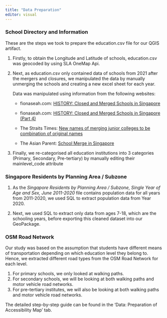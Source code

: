 ```yaml
---
title: "Data Preparation"
editor: visual
---
```


### School Directory and Information

These are the steps we took to prepare the education.csv file for our QGIS artifact.

1.  Firstly, to obtain the Longitude and Latitude of schools, education.csv was geocoded by using SLA OneMap Api.

2.  Next, as education.csv only contained data of schools from 2021 after the mergers and closures, we manipulated the data by manually unmerging the schools and creating a new excel sheet for each year.

    Data was manipulated using information from the following websites:

    -   fionaseah.com: [HISTORY: Closed and Merged Schools in Singapore](https://fionaseah.com/category/general-knowledge/closed-schools-in-singapore/page/2/)

    -   fionaseah.com: [HISTORY: Closed and Merged Schools in Singapore (Part 4)](https://fionaseah.com/category/general-knowledge/closed-schools-in-singapore/) 

    -   The Straits Times: [New names of merging junior colleges to be combination of original names](https://www.straitstimes.com/singapore/education/new-names-of-merging-junior-colleges-to-be-combination-of-original-names)

    -   The Asian Parent: [School Merge in Singapore](https://sg.theasianparent.com/school-merger-in-singapore)

3.  Finally, we re-categorised all education institutions into 3 categories (Primary, Secondary, Pre-tertiary) by manually editing their mainlevel_code attribute

### Singapore Residents by Planning Area / Subzone

1.  As the *Singapore Residents by Planning Area / Subzone, Single Year of Age and Sex, June 2011-2020* file contains population data for all years from 2011-2020, we used SQL to extract population data from Year 2020.

2.  Next, we used SQL to extract only data from ages 7-18, which are the schooling years, before exporting this cleaned dataset into our GeoPackage.

### OSM Road Network

Our study was based on the assumption that students have different means of transportation depending on which education level they belong to. Hence, we extracted different road types from the OSM Road Network for each level.

1.  For primary schools, we only looked at walking paths.
2.  For secondary schools, we will be looking at both walking paths and motor vehicle road networks.
3.  For pre-tertiary institutes, we will also be looking at both walking paths and motor vehicle road networks. 

The detailed step-by-step guide can be found in the 'Data: Preparation of Accessibility Map' tab.

